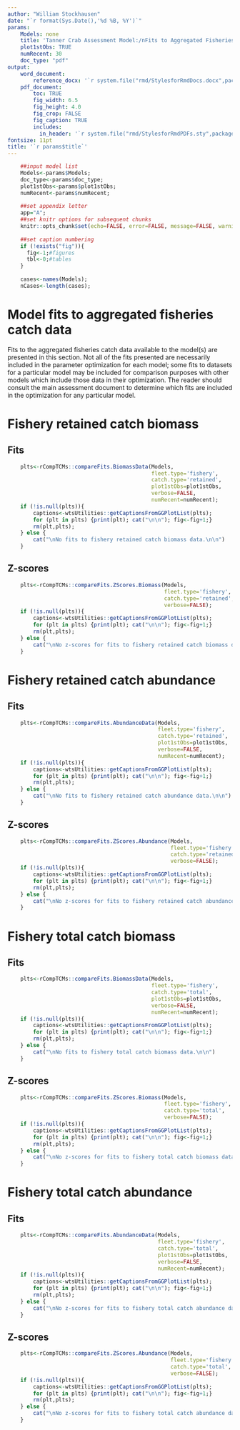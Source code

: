```yaml
---
author: "William Stockhausen"
date: "`r format(Sys.Date(),'%d %B, %Y')`"
params: 
    Models: none
    title: 'Tanner Crab Assessment Model:/nFits to Aggregated Fisheries Catch Data' 
    plot1stObs: TRUE
    numRecent: 30
    doc_type: "pdf"
output: 
    word_document: 
        reference_docx: '`r system.file("rmd/StylesforRmdDocs.docx",package="wtsUtilities")`'
    pdf_document: 
        toc: TRUE
        fig_width: 6.5
        fig_height: 4.0
        fig_crop: FALSE
        fig_caption: TRUE
        includes:
          in_header: '`r system.file("rmd/StylesforRmdPDFs.sty",package="wtsUtilities")`'
fontsize: 11pt
title: '`r params$title`'
---
```


```r
    ##input model list
    Models<-params$Models;
    doc_type<-params$doc_type;
    plot1stObs<-params$plot1stObs;
    numRecent<-params$numRecent;
    
    ##set appendix letter
    app="A";
    ##set knitr options for subsequent chunks
    knitr::opts_chunk$set(echo=FALSE, error=FALSE, message=FALSE, warning=FALSE, concordance=TRUE, fig.width=6.5, fig.height=7.0, dpi=300)
    
    ##set caption numbering
    if (!exists("fig")){
      fig<-1;#figures
      tbl<-0;#tables
    }
    
    cases<-names(Models);
    nCases<-length(cases);
```

# Model fits to aggregated fisheries catch data
Fits to the aggregated fisheries catch data available to the model(s) are presented in this section. Not all of the fits presented are necessarily included in the parameter optimization for each model; some fits to datasets for a particular model may be included for comparison purposes with other models which include those data in their optimization. The reader should consult the main assessment document to determine which fits are included in the optimization for any particular model.

\blandscape

# Fishery retained catch biomass

## Fits

```r
    plts<-rCompTCMs::compareFits.BiomassData(Models,
                                             fleet.type='fishery',
                                             catch.type='retained',
                                             plot1stObs=plot1stObs,
                                             verbose=FALSE,
                                             numRecent=numRecent);
    if (!is.null(plts)){
        captions<-wtsUtilities::getCaptionsFromGGPlotList(plts);
        for (plt in plts) {print(plt); cat("\n\n"); fig<-fig+1;}
        rm(plt,plts);
    } else {
        cat("\nNo fits to fishery retained catch biomass data.\n\n")
    }
```
\FloatBarrier

\elandscape

## Z-scores

```r
    plts<-rCompTCMs::compareFits.ZScores.Biomass(Models,
                                                 fleet.type='fishery',
                                                 catch.type='retained',
                                                 verbose=FALSE);
    if (!is.null(plts)){
        captions<-wtsUtilities::getCaptionsFromGGPlotList(plts);
        for (plt in plts) {print(plt); cat("\n\n"); fig<-fig+1;}
        rm(plt,plts);
    } else {
        cat("\nNo z-scores for fits to fishery retained catch biomass data.\n\n")
    }
```

\FloatBarrier

\blandscape

# Fishery retained catch abundance

## Fits

```r
    plts<-rCompTCMs::compareFits.AbundanceData(Models,
                                               fleet.type='fishery',
                                               catch.type='retained',
                                               plot1stObs=plot1stObs,
                                               verbose=FALSE,
                                               numRecent=numRecent);
    if (!is.null(plts)){
        captions<-wtsUtilities::getCaptionsFromGGPlotList(plts);
        for (plt in plts) {print(plt); cat("\n\n"); fig<-fig+1;}
        rm(plt,plts);
    } else {
        cat("\nNo fits to fishery retained catch abundance data.\n\n")
    }
```

\FloatBarrier

\elandscape

## Z-scores

```r
    plts<-rCompTCMs::compareFits.ZScores.Abundance(Models,
                                                   fleet.type='fishery',
                                                   catch.type='retained',
                                                   verbose=FALSE);
    if (!is.null(plts)){
        captions<-wtsUtilities::getCaptionsFromGGPlotList(plts);
        for (plt in plts) {print(plt); cat("\n\n"); fig<-fig+1;}
        rm(plt,plts);
    } else {
        cat("\nNo z-scores for fits to fishery retained catch abundance data.\n\n")
    }
```

\FloatBarrier

\blandscape

# Fishery total catch biomass

## Fits

```r
    plts<-rCompTCMs::compareFits.BiomassData(Models,
                                             fleet.type='fishery',
                                             catch.type='total',
                                             plot1stObs=plot1stObs,
                                             verbose=FALSE,
                                             numRecent=numRecent);
    if (!is.null(plts)){
        captions<-wtsUtilities::getCaptionsFromGGPlotList(plts);
        for (plt in plts) {print(plt); cat("\n\n"); fig<-fig+1;}
        rm(plt,plts);
    } else {
        cat("\nNo fits to fishery total catch biomass data.\n\n")
    }
```

\FloatBarrier

\elandscape

## Z-scores
```r
    plts<-rCompTCMs::compareFits.ZScores.Biomass(Models,
                                                 fleet.type='fishery',
                                                 catch.type='total',
                                                 verbose=FALSE);
    if (!is.null(plts)){
        captions<-wtsUtilities::getCaptionsFromGGPlotList(plts);
        for (plt in plts) {print(plt); cat("\n\n"); fig<-fig+1;}
        rm(plt,plts);
    } else {
        cat("\nNo z-scores for fits to fishery total catch biomass data.\n\n")
    }
```

\FloatBarrier

\blandscape

# Fishery total catch abundance

## Fits

```r
    plts<-rCompTCMs::compareFits.AbundanceData(Models,
                                               fleet.type='fishery',
                                               catch.type='total',
                                               plot1stObs=plot1stObs,
                                               verbose=FALSE,
                                               numRecent=numRecent);
    if (!is.null(plts)){
        captions<-wtsUtilities::getCaptionsFromGGPlotList(plts);
        for (plt in plts) {print(plt); cat("\n\n"); fig<-fig+1;}
        rm(plt,plts);
    } else {
        cat("\nNo z-scores for fits to fishery total catch abundance data.\n\n")
    }
```

\FloatBarrier

\elandscape

## Z-scores

```r
    plts<-rCompTCMs::compareFits.ZScores.Abundance(Models,
                                                   fleet.type='fishery',
                                                   catch.type='total',
                                                   verbose=FALSE);
    if (!is.null(plts)){
        captions<-wtsUtilities::getCaptionsFromGGPlotList(plts);
        for (plt in plts) {print(plt); cat("\n\n"); fig<-fig+1;}
        rm(plt,plts);
    } else {
        cat("\nNo z-scores for fits to fishery total catch abundance data.\n\n")
    }
```
